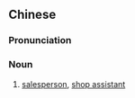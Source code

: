 {{also|营业员}}
==Chinese==
{{zh-forms|s=营业员|type=21}}

===Pronunciation===
{{zh-pron
|m=yíngyèyuán
|cat=n
}}

===Noun===
{{zh-noun}}
# [[salesperson]], [[shop assistant]]
